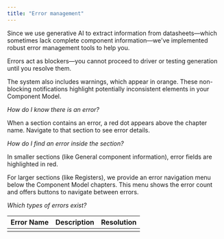 ```yaml
---
title: "Error management"
---
```


Since we use generative AI to extract information from datasheets—which sometimes lack complete component information—we've implemented robust error management tools to help you.

Errors act as blockers—you cannot proceed to driver or testing generation until you resolve them.

The system also includes warnings, which appear in orange. These non-blocking notifications highlight potentially inconsistent elements in your Component Model.

*How do I know there is an error?*

When a section contains an error, a red dot appears above the chapter name. Navigate to that section to see error details.

*How do I find an error inside the section?*

In smaller sections (like General component information), error fields are highlighted in red.

For larger sections (like Registers), we provide an error navigation menu below the Component Model chapters. This menu shows the error count and offers buttons to navigate between errors.

*Which types of errors exist?*



| Error Name | Description | Resolution |
| ---------- | ----------- | ---------- |
|            |             |            |